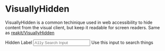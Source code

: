 

<Meta title="alpha/VisuallyHidden" component={VisuallyHidden} />

# VisuallyHidden

VisuallyHidden is a common techinique used in web accessibility to hide content from the visual client, but keep it readable for screen readers.
Same as [reakit/VisuallyHidden](https://reakit.io/docs/visually-hidden/)

<Canvas>
  <Story name="With simple search field">
    <Box display="flex" direction="col" w="21">
      <VisuallyHidden>
        <label htmlFor="search">Hidden Label</label>
      </VisuallyHidden>
      <input id="search" type="search" placeholder="A11y Search Input" />
      <Text variant="small">Use this input to search things</Text>
    </Box>
  </Story>
</Canvas>
